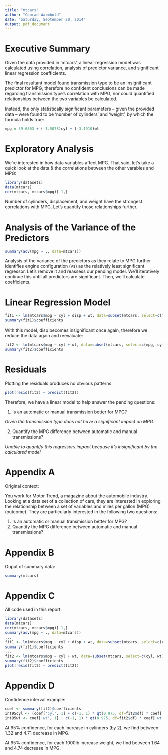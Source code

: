 ```yaml
---
title: "mtcars"
author: "Conrad Warmbold"
date: "Saturday, September 20, 2014"
output: pdf_document
---
```


# Executive Summary

Given the data provided in 'mtcars', a linear regression model was calculated using correlation, analysis of predictor variance, and significant linear regression coefficients.

The final resultant model found transmission type to be an insignificant predictor for MPG, therefore no confident conclusions can be made regarding transmission type's correlation with MPG, nor could quantified relationships between the two variables be calculated.

Instead, the only statistically significant parameters -- given the provided data -- were found to be 'number of cylinders' and 'weight', by which the formula holds true:

```r
mpg = 39.6863 + (-1.5078)cyl + (-3.1910)wt
```

# Exploratory Analysis

We're interested in how data variables affect MPG.  That said, let's take a quick look at the data & the correlations between the other varables and MPG:

```r
library(datasets)
data(mtcars)
cor(mtcars, mtcars$mpg)[-1,]
```

Number of cylinders, displacement, and weight have the strongest correlations with MPG.  Let's quantify those relationships further.

# Analysis of the Variance of the Predictors

```r
summary(aov(mpg ~ ., data=mtcars))
```

Analysis of the variance of the predictors as they relate to MPG further identifies engine configuration (vs) as the relatively least significant regressor.  Let's remove it and reassess our pending model.  We'll iteratively continue this until all predictors are significant.  Then, we'll calculate coefficients.

# Linear Regression Model

```r
fit1 <- lm(mtcars$mpg ~ cyl + disp + wt, data=subset(mtcars, select=c(mpg, cyl, disp, wt)))
summary(fit1)$coefficients
```

With this model, disp becomes insignificant once again, therefore we reduce the data again and reevaluate:

```r
fit2 <- lm(mtcars$mpg ~ cyl + wt, data=subset(mtcars, select=c(mpg, cyl, wt)))
summary(fit2)$coefficients
```

# Residuals

Plotting the residuals produces no obvious patterns:

```r
plot(resid(fit2) ~ predict(fit2))
```

Therefore, we have a linear model to help answer the pending questions:

1. Is an automatic or manual transmission better for MPG?

_Given the transmission type does not have a significant impact on MPG._ 

2. Quantify the MPG difference between automatic and manual transmissions?

_Unable to quantify this regressors impact because it's insignificant by the calculated model_

# Appendix A

Original context:

You work for Motor Trend, a magazine about the automobile industry. Looking at a data set of a collection of cars, they are interested in exploring the relationship between a set of variables and miles per gallon (MPG) (outcome). They are particularly interested in the following two questions:

1. Is an automatic or manual transmission better for MPG?
2. Quantify the MPG difference between automatic and manual transmissions?

# Appendix B

Ouput of summary data:

```r
summary(mtcars)
```

# Appendix C

All code used in this report:

```r
library(datasets)
data(mtcars)
cor(mtcars, mtcars$mpg)[-1,]
summary(aov(mpg ~ ., data=mtcars))
...
fit1 <- lm(mtcars$mpg ~ cyl + disp + wt, data=subset(mtcars, select=c(cyl, disp, wt)))
summary(fit1)$coefficients
...
fit2 <- lm(mtcars$mpg ~ cyl + wt, data=subset(mtcars, select=c(cyl, wt)))
summary(fit2)$coefficients
plot(resid(fit2) ~ predict(fit2))
```

# Appendix D

Confidence interval example:

```r
coef <- summary(fit2)$coefficients
int95cyl <- (coef['cyl', 1] + c(-1, 1) * qt(0.975, df=fit2$df) * coef['cyl', 2]) * 2
int95wt <- coef['wt', 1] + c(-1, 1) * qt(0.975, df=fit2$df) * coef['wt', 2]
```

At 95% confidence, for each increase in cylinders (by 2), we find between 1.32 and 4.71 decrease in MPG.

At 95% confidence, for each 1000lb increase weight, we find between 1.64 and 4.74 decrease in MPG.
